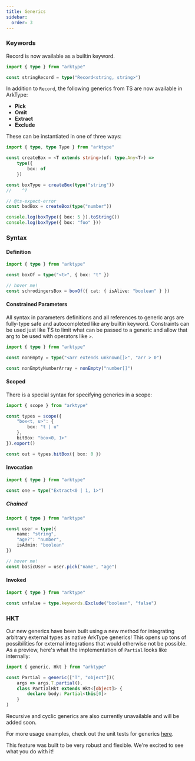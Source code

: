 ```yaml
---
title: Generics
sidebar:
  order: 3
---
```


### Keywords

Record is now available as a builtin keyword.

```ts twoslash
import { type } from "arktype"

const stringRecord = type("Record<string, string>")
```

In addition to `Record`, the following generics from TS are now available in ArkType:

- **Pick**
- **Omit**
- **Extract**
- **Exclude**

These can be instantiated in one of three ways:

```ts twoslash
import { type, type Type } from "arktype"

const createBox = <T extends string>(of: type.Any<T>) =>
	type({
		box: of
	})

const boxType = createBox(type("string"))
//    ^?

// @ts-expect-error
const badBox = createBox(type("number"))

console.log(boxType({ box: 5 }).toString())
console.log(boxType({ box: "foo" }))
```

### Syntax

#### Definition

```ts twoslash
import { type } from "arktype"

const boxOf = type("<t>", { box: "t" })

// hover me!
const schrodingersBox = boxOf({ cat: { isAlive: "boolean" } })
```

#### Constrained Parameters

All syntax in parameters definitions and all references to generic args are fully-type safe and autocompleted like any builtin keyword. Constraints can be used just like TS to limit what can be passed to a generic and allow that arg to be used with operators like `>`.

```ts twoslash
import { type } from "arktype"

const nonEmpty = type("<arr extends unknown[]>", "arr > 0")

const nonEmptyNumberArray = nonEmpty("number[]")
```

#### Scoped

There is a special syntax for specifying generics in a scope:

```ts twoslash
import { scope } from "arktype"

const types = scope({
	"box<t, u>": {
		box: "t | u"
	},
	bitBox: "box<0, 1>"
}).export()

const out = types.bitBox({ box: 0 })
```

#### Invocation

```ts twoslash
import { type } from "arktype"

const one = type("Extract<0 | 1, 1>")
```

##### Chained

```ts twoslash
import { type } from "arktype"

const user = type({
	name: "string",
	"age?": "number",
	isAdmin: "boolean"
})

// hover me!
const basicUser = user.pick("name", "age")
```

#### Invoked

```ts twoslash
import { type } from "arktype"

const unfalse = type.keywords.Exclude("boolean", "false")
```

### HKT

Our new generics have been built using a new method for integrating arbitrary external types as native ArkType generics! This opens up tons of possibilities for external integrations that would otherwise not be possible. As a preview, here's what the implementation of `Partial` looks like internally:

```ts twoslash
import { generic, Hkt } from "arktype"

const Partial = generic(["T", "object"])(
	args => args.T.partial(),
	class PartialHkt extends Hkt<[object]> {
		declare body: Partial<this[0]>
	}
)
```

Recursive and cyclic generics are also currently unavailable and will be added soon.

For more usage examples, check out the unit tests for generics [here](https://github.com/arktypeio/arktype/blob/main/ark/type/__tests__/generic.test.ts).

This feature was built to be very robust and flexible. We're excited to see what you do with it!
